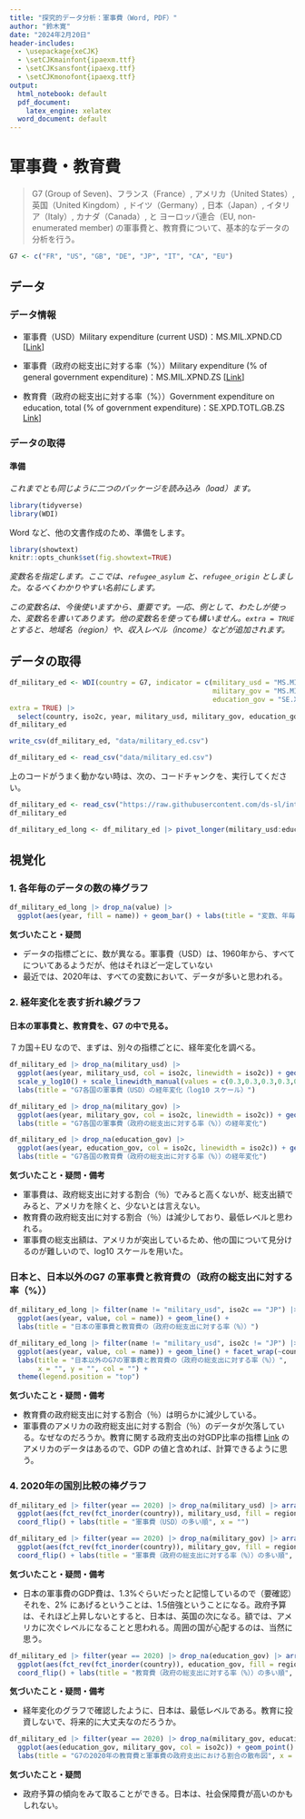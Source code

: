 ```yaml
---
title: "探究的データ分析：軍事費（Word, PDF）"
author: "鈴木寛"
date: "2024年2月20日"
header-includes:
  - \usepackage{xeCJK}
  - \setCJKmainfont{ipaexm.ttf}
  - \setCJKsansfont{ipaexg.ttf}
  - \setCJKmonofont{ipaexg.ttf}
output:
  html_notebook: default
  pdf_document: 
    latex_engine: xelatex
  word_document: default
---
```


# 軍事費・教育費

> G7 (Group of Seven)、フランス（France）, アメリカ（United States）, 英国（United Kingdom）, ドイツ（Germany）, 日本（Japan）, イタリア（Italy）, カナダ（Canada）, と ヨーロッパ連合（EU, non-enumerated member) の軍事費と、教育費について、基本的なデータの分析を行う。

```r
G7 <- c("FR", "US", "GB", "DE", "JP", "IT", "CA", "EU")
```

## データ

### データ情報

-   軍事費（USD）Military expenditure (current USD)：MS.MIL.XPND.CD [[Link](https://data.worldbank.org/indicator/MS.MIL.XPND.CD)]

-   軍事費（政府の総支出に対する率（%））Military expenditure (% of general government expenditure)：MS.MIL.XPND.ZS [[Link](https://data.worldbank.org/indicator/MS.MIL.XPND.ZS)]

-   教育費（政府の総支出に対する率（%））Government expenditure on education, total (% of government expenditure)：SE.XPD.TOTL.GB.ZS [Link](https://data.worldbank.org/indicator/SE.XPD.TOTL.GB.ZS)]

### データの取得

#### 準備

*これまでとも同じように二つのパッケージを読み込み（load）ます。*

```r
library(tidyverse)
library(WDI)
```

Word など、他の文書作成のため、準備をします。

```r
library(showtext) 
knitr::opts_chunk$set(fig.showtext=TRUE) 
```

*変数名を指定します。ここでは、`refugee_asylum` と、`refugee_origin` としました。なるべくわかりやすい名前にします。*

*この変数名は、今後使いますから、重要です。一応、例として、わたしが使った、変数名を書いてあります。他の変数名を使っても構いません。`extra = TRUE` とすると、地域名（region）や、収入レベル（income）などが追加されます。*


## データの取得

```r
df_military_ed <- WDI(country = G7, indicator = c(military_usd = "MS.MIL.XPND.CD",
                                                  military_gov = "MS.MIL.XPND.ZS", 
                                                  education_gov = "SE.XPD.TOTL.GB.ZS"), 
extra = TRUE) |>
  select(country, iso2c, year, military_usd, military_gov, education_gov, region) 
df_military_ed
```

```r
write_csv(df_military_ed, "data/military_ed.csv")
```

```r
df_military_ed <- read_csv("data/military_ed.csv")
```

上のコードがうまく動かない時は、次の、コードチャンクを、実行してください。

```r
df_military_ed <- read_csv("https://raw.githubusercontent.com/ds-sl/intro2r/main/docs/ges001/data/military_ed.csv")
df_military_ed
```

```r
df_military_ed_long <- df_military_ed |> pivot_longer(military_usd:education_gov)
```


## 視覚化

### 1. 各年毎のデータの数の棒グラフ

```r
df_military_ed_long |> drop_na(value) |> 
  ggplot(aes(year, fill = name)) + geom_bar() + labs(title = "変数、年毎のデータの数")
```

**気づいたこと・疑問**

-   データの指標ごとに、数が異なる。軍事費（USD）は、1960年から、すべてについてあるようだが、他はそれほど一定していない
-   最近では、2020年は、すべての変数において、データが多いと思われる。

### 2. 経年変化を表す折れ線グラフ

#### 日本の軍事費と、教育費を、G7 の中で見る。

７カ国＋EU なので、まずは、別々の指標ごとに、経年変化を調べる。

```r
df_military_ed |> drop_na(military_usd) |> 
  ggplot(aes(year, military_usd, col = iso2c, linewidth = iso2c)) + geom_line() + 
  scale_y_log10() + scale_linewidth_manual(values = c(0.3,0.3,0.3,0.3,0.3,0.3,0.7,0.3)) +
  labs(title = "G7各国の軍事費（USD）の経年変化（log10 スケール）")
```


```r
df_military_ed |> drop_na(military_gov) |> 
  ggplot(aes(year, military_gov, col = iso2c, linewidth = iso2c)) + geom_line() + scale_linewidth_manual(values = c(0.3,0.3,0.3,0.3,0.3,0.3,0.7,0.3)) +
  labs(title = "G7各国の軍事費（政府の総支出に対する率（%））の経年変化")
```

```r
df_military_ed |> drop_na(education_gov) |> 
  ggplot(aes(year, education_gov, col = iso2c, linewidth = iso2c)) + geom_line() + scale_linewidth_manual(values = c(0.3,0.3,0.3,0.3,0.3,0.3,0.7,0.3)) +
  labs(title = "G7各国の教育費（政府の総支出に対する率（%））の経年変化")
```

**気づいたこと・疑問・備考**

-   軍事費は、政府総支出に対する割合（％）でみると高くないが、総支出額でみると、アメリカを除くと、少ないとは言えない。
-   教育費の政府総支出に対する割合（％）は減少しており、最低レベルと思われる。
-   軍事費の総支出額は、アメリカが突出しているため、他の国について見分けるのが難しいので、log10 スケールを用いた。

### 日本と、日本以外のG7 の軍事費と教育費の（政府の総支出に対する率（%））

```r
df_military_ed_long |> filter(name != "military_usd", iso2c == "JP") |> drop_na(value) |>
  ggplot(aes(year, value, col = name)) + geom_line() + 
  labs(title = "日本の軍事費と教育費の（政府の総支出に対する率（%））")
```

```r
df_military_ed_long |> filter(name != "military_usd", iso2c != "JP") |> drop_na(value) |>
  ggplot(aes(year, value, col = name)) + geom_line() + facet_wrap(~country) +
  labs(title = "日本以外のG7の軍事費と教育費の（政府の総支出に対する率（%））", 
       x = "", y = "", col = "") +
  theme(legend.position = "top")
```

**気づいたこと・疑問・備考**

-   教育費の政府総支出に対する割合（％）は明らかに減少している。
-   軍事費のアメリカの政府総支出に対する割合（％）のデータが欠落している。なぜなのだろうか。教育に関する政府支出の対GDP比率の指標 [Link](https://data.worldbank.org/indicator/SE.XPD.TOTL.GD.ZS?locations=US) のアメリカのデータはあるので、GDP の値と含めれば、計算できるように思う。

### 4. 2020年の国別比較の棒グラフ

```r
df_military_ed |> filter(year == 2020) |> drop_na(military_usd) |> arrange(desc(military_usd)) |> 
  ggplot(aes(fct_rev(fct_inorder(country)), military_usd, fill = region)) + geom_col() +
  coord_flip() + labs(title = "軍事費（USD）の多い順", x = "")
```

```r
df_military_ed |> filter(year == 2020) |> drop_na(military_gov) |> arrange(desc(military_gov)) |> 
  ggplot(aes(fct_rev(fct_inorder(country)), military_gov, fill = region)) + geom_col() +
  coord_flip() + labs(title = "軍事費（政府の総支出に対する率（%））の多い順", x = "")
```

**気づいたこと・疑問・備考**

- 日本の軍事費のGDP費は、1.3%ぐらいだったと記憶しているので（要確認）それを、2% にあげるということは、1.5倍強ということになる。政府予算は、それほど上昇しないとすると、日本は、英国の次になる。額では、アメリカに次ぐレベルになることと思われる。周囲の国が心配するのは、当然に思う。


```r
df_military_ed |> filter(year == 2020) |> drop_na(education_gov) |> arrange(desc(education_gov)) |> 
  ggplot(aes(fct_rev(fct_inorder(country)), education_gov, fill = region)) + geom_col() +
  coord_flip() + labs(title = "教育費（政府の総支出に対する率（%））の多い順", x = "")
```

**気づいたこと・疑問・備考**

- 経年変化のグラフで確認したように、日本は、最低レベルである。教育に投資しないで、将来的に大丈夫なのだろうか。

```r
df_military_ed |> filter(year == 2020) |> drop_na(military_gov, education_gov) |>
  ggplot(aes(education_gov, military_gov, col = iso2c)) + geom_point() + geom_label(aes(label = iso2c), nudge_y = 0.1) + theme(legend.position = "none") + 
  labs(title = "G7の2020年の教育費と軍事費の政府支出における割合の散布図", x = "教育費（政府の総支出に対する率（%））", y = "軍事費（政府の総支出に対する率（%））")
```


**気づいたこと・疑問**

-   政府予算の傾向をみて取ることができる。日本は、社会保障費が高いのかもしれない。

